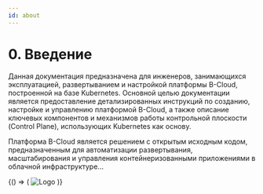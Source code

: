 ```yaml
---
id: about
---
```



# 0. Введение

<div className="headerContainer">
  <div className="textContainer">
    <p>
      Данная документация предназначена для инженеров, занимающихся эксплуатацией, развертыванием и настройкой платформы
      B-Cloud, построенной на базе Kubernetes. Основной целью документации является предоставление детализированных
      инструкций по созданию, настройке и управлению платформой B-Cloud, а также описание ключевых компонентов и
      механизмов работы контрольной плоскости (Control Plane), использующих Kubernetes как основу.
    </p>
    <p>
      Платформа B-Cloud является решением с открытым исходным кодом, предназначенным для автоматизации развертывания,
      масштабирования и управления контейнеризованными приложениями в облачной инфраструктуре...
    </p>
  </div>
  <div className="logoContainer">
    <BrowserOnly>
      {() => (
        <Link to={`${getBasePrefix()}tech-docs/kubernetes/about`}>
          <img src={`${getBasePrefix()}img/paws2.svg`} alt="Logo" className="logo" />
        </Link>
      )}
    </BrowserOnly>
  </div>
</div>
